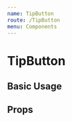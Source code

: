 ```yaml
---
name: TipButton
route: /TipButton
menu: Components
---
```



# TipButton

## Basic Usage

<Playground>
  <TipButton
    text="弹出层按钮"
    popover={(
      <div className="p15">弹出层的内容</div>
    )}
    timer={10000}
    onClick={e => {
      console.log(e)
    }}
  />
</Playground>

## Props

<Props of={TipButton} />
